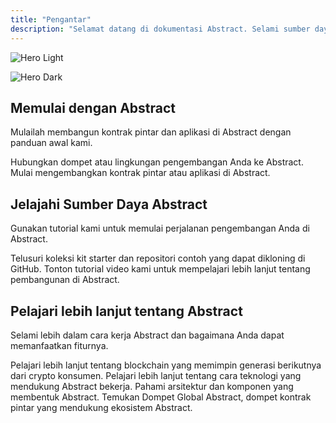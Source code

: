 ```yaml
---
title: "Pengantar"
description: "Selamat datang di dokumentasi Abstract. Selami sumber daya kami untuk mempelajari lebih lanjut tentang blockchain yang memimpin generasi berikutnya dari crypto konsumen."
---
```


<img
  className="block dark:hidden"
  src="/images/Block.svg"
  alt="Hero Light"
  width={700}
/>

<img
  className="hidden dark:block"
  src="/images/Block.svg"
  alt="Hero Dark"
  width={700}
/>

## Memulai dengan Abstract

Mulailah membangun kontrak pintar dan aplikasi di Abstract dengan panduan awal kami.

<CardGroup cols={2}>
  <Card title="Terhubung ke Abstract" icon="plug" href="/connect-to-abstract">
    Hubungkan dompet atau lingkungan pengembangan Anda ke Abstract.
  </Card>
  <Card
    title="Mulai Membangun di Abstract"
    icon="rocket"
    href="/build-on-abstract/getting-started"
  >
    Mulai mengembangkan kontrak pintar atau aplikasi di Abstract.
  </Card>
</CardGroup>

## Jelajahi Sumber Daya Abstract

Gunakan tutorial kami untuk memulai perjalanan pengembangan Anda di Abstract.

<CardGroup cols={2}>
  <Card
    title="Clone Contoh Repositori"
    icon="github"
    href="https://github.com/Abstract-Foundation/examples"
  >
    Telusuri koleksi kit starter dan repositori contoh yang dapat dikloning di GitHub.
  </Card>
  <Card
    title="Tutorial YouTube"
    icon="youtube"
    href="https://www.youtube.com/@AbstractBlockchain"
  >
    Tonton tutorial video kami untuk mempelajari lebih lanjut tentang pembangunan di Abstract.
  </Card>
</CardGroup>

## Pelajari lebih lanjut tentang Abstract

Selami lebih dalam cara kerja Abstract dan bagaimana Anda dapat memanfaatkan fiturnya.

<CardGroup cols={2}>
  <Card title="Apa itu Abstract?" icon="question" href="/what-is-abstract">
    Pelajari lebih lanjut tentang blockchain yang memimpin generasi berikutnya dari crypto konsumen.
  </Card>
  <Card
    title="Cara Kerja Abstract"
    icon="magnifying-glass"
    href="/how-abstract-works/architecture/layer-2s"
  >
    Pelajari lebih lanjut tentang cara teknologi yang mendukung Abstract bekerja.
  </Card>
  <Card
    title="Arsitektur"
    icon="connectdevelop"
    href="/how-abstract-works/architecture/layer-2s"
  >
    Pahami arsitektur dan komponen yang membentuk Abstract.
  </Card>
  <Card
    title="Dompet Global Abstract"
    icon="wallet"
    href="/abstract-global-wallet/overview"
  >
    Temukan Dompet Global Abstract, dompet kontrak pintar yang mendukung ekosistem Abstract.
  </Card>
</CardGroup>
